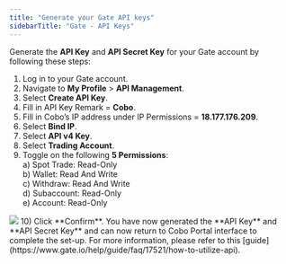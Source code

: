 ```yaml
---
title: "Generate your Gate API keys"
sidebarTitle: "Gate - API Keys"
---
```


Generate the **API Key** and **API Secret Key** for your Gate account by following these steps:

1) Log in to your Gate account.
2) Navigate to **My Profile** > **API Management**.
3) Select **Create API Key**.
4) Fill in API Key Remark = **Cobo**.
5) Fill in Cobo’s IP address under IP Permissions = **18.177.176.209**.
6) Select **Bind IP**.
7) Select **API v4 Key**.
8) Select **Trading Account**.
9) Toggle on the following **5 Permissions**:<br />
    a) Spot Trade: Read-Only<br />
    b) Wallet: Read And Write<br />
    c) Withdraw: Read And Write<br />
    d) Subaccount: Read-Only<br />
    e) Account: Read-Only
<img src="/images/exchange-wallet/9.png" className="screenshot_modal"/>
10) Click **Confirm**.
You have now generated the **API Key** and **API Secret Key** and can now return to Cobo Portal interface to complete the set-up. For more information, please refer to this [guide](https://www.gate.io/help/guide/faq/17521/how-to-utilize-api).
